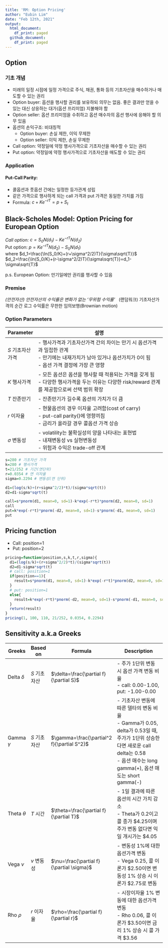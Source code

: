 ---
title: 'RM: Option Pricing'
author: "Eubin Lim"
date: "Feb 12th, 2021"
output:
  html_document:
    df_print: paged
  github_document:
    df_print: paged
---
## Option
### 기초 개념
* 미래의 일정 시점에 일정 가격으로 주식, 채권, 통화 등의 기초자산을 매수하거나 매도할 수 있는 권리 \   
* Option buyer: 옵션을 행사할 권리를 보유하되 의무는 없음. 좋은 결과만 얻을 수 있는 대신 상응하는 대가(옵션 프리미엄) 지불해야 함
* Option seller: 옵션 프리미엄을 수취하고 옵션 매수자의 옵션 행사에 응해야 할 의무 있음
* 옵션의 손익구조: 비대칭적
  + Option buyer: 손실 제한, 이익 무제한
  + Option seller: 이익 제한, 손실 무제한
* Call option: 약정일에 약정 행사가격으로 기초자산을 매수할 수 있는 권리
* Put option: 약정일에 약정 행사가격으로 기초자산을 매도할 수 있는 권리

### Application

#### Put-Call Parity:
* 콜옵션과 풋옵션 간에는 일정한 등가관계 성립
* 같은 가격으로 행사하게 되는 call 가격과 put 가격은 동일한 가치를 가짐
* Formula: $c+Ke^{-rT}=p+S_t$ \ 


## Black-Scholes Model: Option Pricing for European Option
*Call option: $c=S_0N(d_1)-Ke^{-rT}N(d_2)$ \     
*Put option: $p=Ke^{-rT}N(d_2)-S_0N(d_1)$ \     
where $d_1=\frac{\ln(S_0/K)+(r+\sigma^2/2)T}{\sigma\sqrt{T}}$ \     
$d_2=\frac{\ln(S_0/K)+(r-\sigma^2/2)T}{\sigma\sqrt{T}}=d_1-\sigma\sqrt{T}$ \ 

p.s. European Option: 만기일에만 권리를 행사할 수 있음

### Premise
*(안전자산) 안전자산의 수익률은 변화가 없는 '무위험 수익률'   \  
*(랜덤워크) 기초자산가격의 순간 로그 수익률은 무한한 임의보행(Brownian motion)

### Option Parameters
| Parameter       	| 설명                                                                                                                                                      	|
|-----------------	|-----------------------------------------------------------------------------------------------------------------------------------------------------------	|
| $S$ 기초자산가격  	| - 행사가격과 기초자산가격 간의 차이는 만기 시 옵션가격과 밀접한 관계  <br /> - 만기에는 내재가치가 남아 있거나 옵션가치가 0이 됨 <br />  - 옵션 가격 결정에 가장 큰 영향 	|
| $K$ 행사가격      	| - 모든 옵션은 옵션을 행사할 때 적용되는 가격을 갖게 됨 <br /> - 다양한 행사가격을 두는 이유는 다양한 risk/reward 관계를 제공함으로써 선택 범위 확장              	|
| $T$ 잔존만기      	| - 잔존만기가 길수록 옵션의 가치가 더 큼                                                                                                                   	|
| $r$ 이자율        	| - 현물옵션의 경우 이자율 고려함(cost of carry) <br /> - put-call parity()에 영향끼침 <br /> - 금리가 올라갈 경우 콜옵션 가격 상승                                       	|
| $\sigma$ 변동성   	| - volatility는 불확실성의 양을 나타내는 표현법 <br /> - 내재변동성 vs 실현변동성 <br /> - 위험과 수익은 trade-off 관계       

```{r}
s=280 # 기초자산 가격
k=280 # 행사가격
t=21/252 # 기간(연단위)
r=0.0354 # 연 이자율
sigma=0.2294 # 변동성(연 단위)

d1=(log(s/k)+(r+sigma^2/2)*t)/(sigma*sqrt(t))
d2=d1-sigma*sqrt(t)

call=s*pnorm(d1, mean=0, sd=1)-k*exp(-r*t)*pnorm(d2, mean=0, sd=1)
call
put=k*exp(-r*t)*pnorm(-d2, mean=0, sd=1)-s*pnorm(-d1, mean=0, sd=1)
put
```
## Pricing function
* Call: position=1   \    
* Put: position=2
```{r}
pricing=function(position,s,k,t,r,sigma){
  d1=(log(s/k)+(r+sigma^2/2)*t)/(sigma*sqrt(t))
  d2=d1-sigma*sqrt(t)
  # call: position=1
  if(position==1){
    result=s*pnorm(d1, mean=0, sd=1)-k*exp(-r*t)*pnorm(d2, mean=0, sd=1)
  }
  # put: position=1
  else{
    result=k*exp(-r*t)*pnorm(-d2, mean=0, sd=1)-s*pnorm(-d1, mean=0, sd=1)
  }
  return(result)
}
pricing(1, 100, 110, 21/252, 0.0354, 0.2294)
```
 
## Sensitivity a.k.a Greeks
| Greeks         	| Based on     	    | Formula                                	| Description                                                                                                                                                                         	|
|----------------	|------------------	|----------------------------------------	|-------------------------------------------------------------------------------------------------------------------------------------------------------------------------------------	|
| Delta $\delta$ 	| $S$ 기초자산 	| $\delta=\frac{\partial f}{\partial S}$     	| - 주가 1단위 변동 시 옵션 가격 변동 비율 <br /> - call: 0.00-1.00, put: -1.00-0.00                                                                                                         	|
| Gamma $\gamma$ 	| $S$ 기초자산 	| $\gamma=\frac{\partial^2 f}{\partial S^2}$ 	| - 기초자산 변동에 따른 델타의 변동 비율 <br /> - Gamma가 0.05, delta가 0.53일 때, 주가가 1단위 상승한다면 새로운 call delta는 0.58 <br /> - 옵션 매수는 long gamma(+), 옵션 매도는 short gamma(-) 	|
| Theta $\theta$ 	| $T$ 시간     	| $\theta=\frac{\partial f}{\partial T}$     	| - 1일 결과에 따른 옵션의 시간 가치 감소 <br /> - Theta가 0.2이고 콜 종가 $4.25이며 주가 변동 없다면 익일 개시가는 $4.05                                                                    	|
| Vega $\nu$   	| $v$ 변동성   	| $\nu=\frac{\partial f}{\partial \sigma}$ 	| - 변동성 1%에 대한 옵션가격 변동 <br /> - Vega 0.25, 콜 이론가 $2.50이면 변동성 1% 상승 시 이론가 $2.75로 변동                                                                             	|
| Rho $\rho$     	| $r$ 이자율   	| $\rho=\frac{\partial f}{\partial r}$       	| - 시장이자율 1% 변동에 대한 옵션가격 변동 <br /> - Rho 0.06, 콜 이론가 $3.50이면 금리 1% 상승 시 콜 가격 $3.56                                                                             	|


